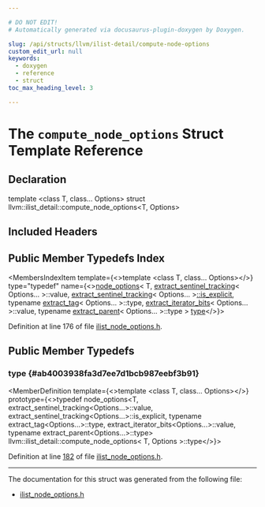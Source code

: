 ```yaml
---

# DO NOT EDIT!
# Automatically generated via docusaurus-plugin-doxygen by Doxygen.

slug: /api/structs/llvm/ilist-detail/compute-node-options
custom_edit_url: null
keywords:
  - doxygen
  - reference
  - struct
toc_max_heading_level: 3

---
```





# The `compute_node_options` Struct Template Reference

<DoxygenPage pluginConfig={pluginConfig}>



## Declaration

<CodeBlock>template &lt;class T, class... Options&gt;
struct llvm::ilist_detail::compute_node_options&lt;T, Options&gt;</CodeBlock>

## Included Headers

<IncludesList>
<IncludesListItem
  filePath="llvm/ADT/ilist_node_options.h"
  permalink="/docs/api/files/include/include/llvm/include/llvm/adt/ilist-node-options-h"
  isLocal="true" />
</IncludesList>

## Public Member Typedefs Index

<MembersIndex>

<MembersIndexItem
  template={<>template &lt;class T, class... Options&gt;</>}
  type="typedef"
  name={<><a href="/docs/api/structs/llvm/ilist-detail/node-options">node&#95;options</a>&lt; T, <a href="/docs/api/structs/llvm/ilist-detail/extract-sentinel-tracking">extract&#95;sentinel&#95;tracking</a>&lt; Options... &gt;::value, <a href="/docs/api/structs/llvm/ilist-detail/extract-sentinel-tracking">extract&#95;sentinel&#95;tracking</a>&lt; Options... &gt;<a href="/docs/api/namespaces/llvm/ilist-detail/#a1e57db99deda7a9d4339355b8bff5ba1">::is&#95;explicit</a>, typename <a href="/docs/api/structs/llvm/ilist-detail/extract-tag">extract&#95;tag</a>&lt; Options... &gt;::type, <a href="/docs/api/structs/llvm/ilist-detail/extract-iterator-bits">extract&#95;iterator&#95;bits</a>&lt; Options... &gt;::value, typename <a href="/docs/api/structs/llvm/ilist-detail/extract-parent">extract&#95;parent</a>&lt; Options... &gt;::type &gt; <a href="#ab4003938fa3d7ee7d1bcb987eebf3b91">type</a></>}>
</MembersIndexItem>

</MembersIndex>


Definition at line 176 of file <a href="/docs/api/files/include/include/llvm/include/llvm/adt/ilist-node-options-h">ilist&#95;node&#95;options.h</a>.

<SectionDefinition>

## Public Member Typedefs

### type {#ab4003938fa3d7ee7d1bcb987eebf3b91}

<MemberDefinition
  template={<>template &lt;class T, class... Options&gt;</>}
  prototype={<>typedef node&#95;options&lt;T, extract&#95;sentinel&#95;tracking&lt;Options...&gt;::value, extract&#95;sentinel&#95;tracking&lt;Options...&gt;::is&#95;explicit, typename extract&#95;tag&lt;Options...&gt;::type, extract&#95;iterator&#95;bits&lt;Options...&gt;::value, typename extract&#95;parent&lt;Options...&gt;::type&gt; llvm::ilist&#95;detail::compute&#95;node&#95;options&lt; T, Options &gt;::type</>}>

Definition at line <a href="/docs/api/files/include/include/llvm/include/llvm/adt/ilist-node-options-h/#l00182">182</a> of file <a href="/docs/api/files/include/include/llvm/include/llvm/adt/ilist-node-options-h">ilist&#95;node&#95;options.h</a>.
</MemberDefinition>

</SectionDefinition>

<hr/>

The documentation for this struct was generated from the following file:

<ul>
<li><a href="/docs/api/files/include/include/llvm/include/llvm/adt/ilist-node-options-h">ilist_node_options.h</a></li>
</ul>

</DoxygenPage>
